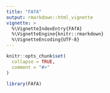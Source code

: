 ```yaml
---
title: "FAfA"
output: rmarkdown::html_vignette
vignette: >
  %\VignetteIndexEntry{FAfA}
  %\VignetteEngine{knitr::rmarkdown}
  %\VignetteEncoding{UTF-8}
---
```


```r
knitr::opts_chunk$set(
  collapse = TRUE,
  comment = "#>"
)
```

```r
library(FAfA)
```
